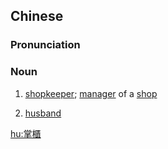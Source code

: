 {{also|掌柜}}
==Chinese==
{{zh-forms|s=掌柜}}

===Pronunciation===
{{zh-pron
|m=zhǎngguì
|c=zoeng2 gwai2
|mn=qz,xm:chióng-kūi/xm,zz:chiáng-kūi
|cat=noun
}}

===Noun===
{{zh-noun}}

# [[shopkeeper]]; [[manager]] of a [[shop]]
# {{lb|zh|dialect}} [[husband]]

[[hu:掌櫃]]